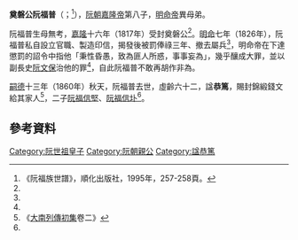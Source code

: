 '''奠磐公阮福普'''（{{vie|v='''Điện Bàn công Nguyễn Phúc Phổ'''|hn=奠磐公阮福普}}；{{bd|1799年|5月3日|1860年|9月11日|catIdx=R阮}}<ref>《阮福族世譜》，順化出版社，1995年，257-258頁。</ref>），[[阮朝|阮朝]][[嘉隆帝|嘉隆帝]]第八子，[[明命帝|明命帝]]異母弟。

阮福普生母無考，[[嘉隆|嘉隆]]十六年（1817年）受封奠磐公<ref name=sat/>。[[明命|明命]]七年（1826年），阮福普私自設立官職、製造印信，揭發後被罰俸祿三年、撤去屬兵<ref name=sat/>，明命帝在下達懲罰的詔令中指他「秉性昏愚，致為匪人所惑，事事妄為」，幾乎釀成大罪，並以副長史[[阮文保|阮文保]]治他的罪<ref name=sat/>，自此阮福普不敢再胡作非為。

[[嗣德|嗣德]]十三年（1860年）秋天，阮福普去世，虛齡六十二，諡'''恭篤'''，賜封錦緞錢文給其家人<ref name=sat>《[[大南實錄|大南列傳初集]]卷二》</ref>，二子[[阮福信堅|阮福信堅]]、[[阮福信圤|阮福信圤]]<ref name=sat/>。

==參考資料==
{{reflist}}
{{阮世祖子女}}
[[Category:阮世祖皇子|Category:阮世祖皇子]]
[[Category:阮朝親公|Category:阮朝親公]]
[[Category:諡恭篤|Category:諡恭篤]]